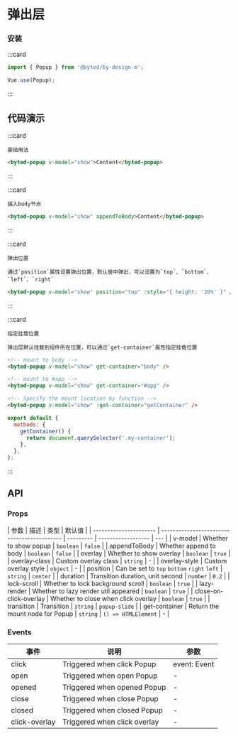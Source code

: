 # 弹出层

### 安装

:::card

```javascript
import { Popup } from '@byted/by-design-m';

Vue.use(Popup);
```

:::

## 代码演示

:::card

```topic
基础用法
```

```html
<byted-popup v-model="show">Content</byted-popup>
```

:::

:::card

```topic
插入body节点
```

```html
<byted-popup v-model="show" appendToBody>Content</byted-popup>
```

:::

:::card

```topic
弹出位置
```

```desc
通过`position`属性设置弹出位置，默认居中弹出，可以设置为`top`、`bottom`、`left`、`right`
```

```html
<byted-popup v-model="show" position="top" :style="{ height: '20%' }" />
```

:::

:::card

```topic
指定挂载位置
```

```desc
弹出层默认挂载到组件所在位置，可以通过`get-container`属性指定挂载位置
```

```html
<!-- mount to body -->
<byted-popup v-model="show" get-container="body" />

<!-- mount to #app -->
<byted-popup v-model="show" get-container="#app" />

<!-- Specify the mount location by function -->
<byted-popup v-model="show" :get-container="getContainer" />
```

```javascript
export default {
  methods: {
    getContainer() {
      return document.querySelector('.my-container');
    },
  },
};
```

:::

## API

### Props

| 参数                   | 描述                                        | 类型      | 默认值             |
| ---------------------- | ------------------------------------------- | --------- | ------------------ | --- |
| v-model                | Whether to show popup                       | `boolean` | `false`            |
| appendToBody           | Whether append to body                      | `boolean` | `false`            |
| overlay                | Whether to show overlay                     | `boolean` | `true`             |
| overlay-class          | Custom overlay class                        | `string`  | -                  |
| overlay-style          | Custom overlay style                        | `object`  | -                  |
| position               | Can be set to `top` `bottom` `right` `left` | `string`  | `center`           |
| duration               | Transition duration, unit second            | `number`  | `0.2`              |
| lock-scroll            | Whether to lock background scroll           | `boolean` | `true`             |
| lazy-render            | Whether to lazy render util appeared        | `boolean` | `true`             |
| close-on-click-overlay | Whether to close when click overlay         | `boolean` | `true`             |
| transition             | Transition                                  | `string`  | `popup-slide`      |
| get-container          | Return the mount node for Popup             | `string`   &#124; `() => HTMLElement` | -   |

### Events

| 事件          | 说明                         | 参数         |
| ------------- | ---------------------------- | ------------ |
| click         | Triggered when click Popup   | event: Event |
| open          | Triggered when open Popup    | -            |
| opened        | Triggered when opened Popup  | -            |
| close         | Triggered when close Popup   | -            |
| closed        | Triggered when closed Popup  | -            |
| click-overlay | Triggered when click overlay | -            |

